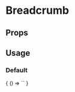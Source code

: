 
# Breadcrumb

<Meta
  title='Breadcrumb'
  component='fw-breadcrumb'
/>

## Props 

<Props of="fw-breadcrumb"/>

## Usage

### Default
<Preview>
  <Story name='Default'>
    {
      () => `<fw-breadcrumb></fw-breadcrumb>`
    }
  </Story>
</Preview>

